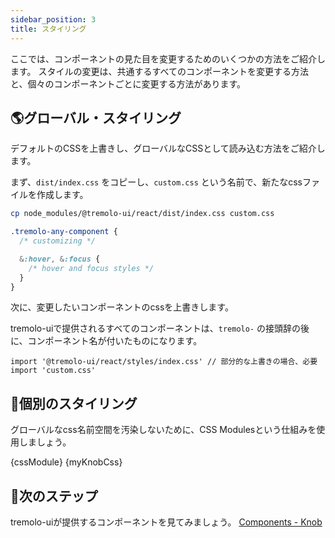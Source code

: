 ```yaml
---
sidebar_position: 3
title: スタイリング
---
```





ここでは、コンポーネントの見た目を変更するためのいくつかの方法をご紹介します。
スタイルの変更は、共通するすべてのコンポーネントを変更する方法と、個々のコンポーネントごとに変更する方法があります。


## 🌎グローバル・スタイリング

デフォルトのCSSを上書きし、グローバルなCSSとして読み込む方法をご紹介します。

まず、`dist/index.css` をコピーし、`custom.css` という名前で、新たなcssファイルを作成します。

```bash
cp node_modules/@tremolo-ui/react/dist/index.css custom.css
```

```css title="custom.css"
.tremolo-any-component {
  /* customizing */

  &:hover, &:focus {
    /* hover and focus styles */
  }
}
```

次に、変更したいコンポーネントのcssを上書きします。

tremolo-uiで提供されるすべてのコンポーネントは、`tremolo-` の接頭辞の後に、コンポーネント名が付いたものになります。

```tsx title="index.tsx"
import '@tremolo-ui/react/styles/index.css' // 部分的な上書きの場合、必要
import 'custom.css'
```


## 🧩個別のスタイリング

グローバルなcss名前空間を汚染しないために、CSS Modulesという仕組みを使用しましょう。

<Tabs>
  <TabItem value="index.tsx" default>
    <CodeBlock
      jsx
      live
      expand
      showCode
      sourcePath="examples/tutorials/react/styling/global.tsx"
    >{cssModule}</CodeBlock>
  </TabItem>
  <TabItem value="my-knob.module.css" default>
    <CodeBlock language='css'
    >{myKnobCss}</CodeBlock>
  </TabItem>
</Tabs>


## 🧭次のステップ

tremolo-uiが提供するコンポーネントを見てみましょう。
[Components - Knob](/docs/components/knob/)

